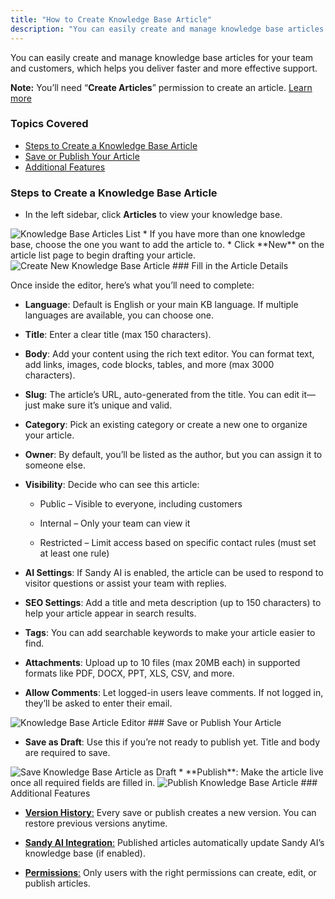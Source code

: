 ```yaml
---
title: "How to Create Knowledge Base Article"
description: "You can easily create and manage knowledge base articles for your team and customers, which helps you deliver faster and more effective support...."
---
```


You can easily create and manage knowledge base articles for your team and customers, which helps you deliver faster and more effective support.

<Note>


**Note:** You’ll need “**Create Articles**” permission to create an article. [Learn more](https://support.salesmate.io/hc/en-us/articles/44391129991449)


</Note>

### Topics Covered

*   [Steps to Create a Knowledge Base Article](https://support.salesmate.io/hc/en-us/articles/44524627800729-How-to-Create-Knowledge-Base-Article#h_01JRYNER2VX4JKG05XK0HM0Z2E)
*   [Save or Publish Your Article](https://support.salesmate.io/hc/en-us/articles/44524627800729-How-to-Create-Knowledge-Base-Article#h_01JRYNER2WBQK9H0T3SV71A7XE)
*   [Additional Features](https://support.salesmate.io/hc/en-us/articles/44524627800729-How-to-Create-Knowledge-Base-Article#h_01JRYNER2WNX1BF6XT177QJ0J7)

### Steps to Create a Knowledge Base Article

*   In the left sidebar, click **Articles** to view your knowledge base.

<img src="https://support.salesmate.io/hc/article_attachments/47677815032601" alt="Knowledge Base Articles List" />
*   If you have more than one knowledge base, choose the one you want to add the article to.
*   Click **New** on the article list page to begin drafting your article.

<img src="https://support.salesmate.io/hc/article_attachments/47677825759001" alt="Create New Knowledge Base Article" />
### Fill in the Article Details

Once inside the editor, here’s what you’ll need to complete:

*   **Language**: Default is English or your main KB language. If multiple languages are available, you can choose one.
    
*   **Title**: Enter a clear title (max 150 characters).
    
*   **Body**: Add your content using the rich text editor. You can format text, add links, images, code blocks, tables, and more (max 3000 characters).
    
*   **Slug**: The article’s URL, auto-generated from the title. You can edit it—just make sure it’s unique and valid.
    
*   **Category**: Pick an existing category or create a new one to organize your article.
    
*   **Owner**: By default, you’ll be listed as the author, but you can assign it to someone else.
    
*   **Visibility**: Decide who can see this article:
    
    *   Public – Visible to everyone, including customers
        
    *   Internal – Only your team can view it
        
    *   Restricted – Limit access based on specific contact rules (must set at least one rule)
        
*   **AI Settings**: If Sandy AI is enabled, the article can be used to respond to visitor questions or assist your team with replies.
    
*   **SEO Settings**: Add a title and meta description (up to 150 characters) to help your article appear in search results.
    
*   **Tags**: You can add searchable keywords to make your article easier to find.
    
*   **Attachments**: Upload up to 10 files (max 20MB each) in supported formats like PDF, DOCX, PPT, XLS, CSV, and more.
    
*   **Allow Comments**: Let logged-in users leave comments. If not logged in, they’ll be asked to enter their email.
    

<img src="https://support.salesmate.io/hc/article_attachments/47677845064089" alt="Knowledge Base Article Editor" />
### Save or Publish Your Article

*   **Save as Draft**: Use this if you’re not ready to publish yet. Title and body are required to save.
    

<img src="https://support.salesmate.io/hc/article_attachments/47677893286809" alt="Save Knowledge Base Article as Draft" />
*   **Publish**: Make the article live once all required fields are filled in.
    

<img src="https://support.salesmate.io/hc/article_attachments/47677893287577" alt="Publish Knowledge Base Article" />
### Additional Features

*   [**Version History**:](https://support.salesmate.io/hc/en-us/articles/44524731580441) Every save or publish creates a new version. You can restore previous versions anytime.
    
*   [**Sandy AI Integration**:](https://support.salesmate.io/hc/en-us/articles/44634358977945) Published articles automatically update Sandy AI’s knowledge base (if enabled).
    
*   [**Permissions**:](https://support.salesmate.io/hc/en-us/articles/44391129991449) Only users with the right permissions can create, edit, or publish articles.